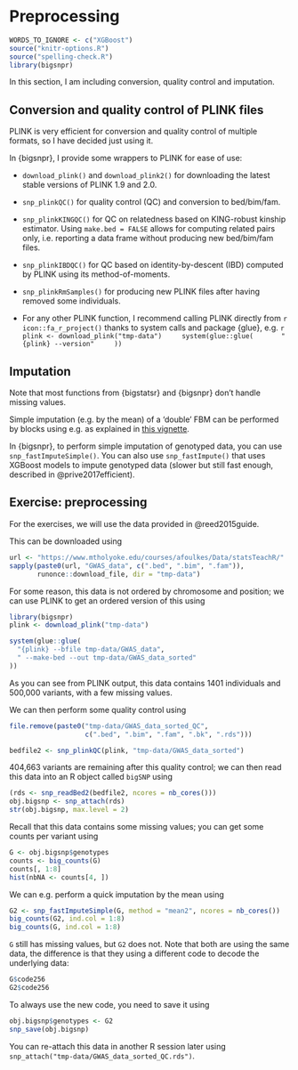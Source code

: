 # Preprocessing

```r
WORDS_TO_IGNORE <- c("XGBoost")
source("knitr-options.R")
source("spelling-check.R")
library(bigsnpr)
```

In this section, I am including conversion, quality control and imputation.

## Conversion and quality control of PLINK files

PLINK is very efficient for conversion and quality control of multiple formats, so I have decided just using it.

In {bigsnpr}, I provide some wrappers to PLINK for ease of use:

- `download_plink()` and `download_plink2()` for downloading the latest stable versions of PLINK 1.9 and 2.0.

- `snp_plinkQC()` for quality control (QC) and conversion to bed/bim/fam.

- `snp_plinkKINGQC()` for QC on relatedness based on KING-robust kinship estimator. Using `make.bed = FALSE` allows for computing related pairs only, i.e. reporting a data frame without producing new bed/bim/fam files.
	
- `snp_plinkIBDQC()` for QC based on identity-by-descent (IBD) computed by PLINK using its method-of-moments.
	
- `snp_plinkRmSamples()` for producing new PLINK files after having removed some individuals.

- For any other PLINK function, I recommend calling PLINK directly from `r icon::fa_r_project()` thanks to system calls and package {glue}, e.g.
    ```r
    plink <- download_plink("tmp-data")
    system(glue::glue(
      "{plink} --version"
    ))
    ```


## Imputation

Note that most functions from {bigstatsr} and {bigsnpr} don't handle missing values.

Simple imputation (e.g. by the mean) of a 'double' FBM can be performed by blocks using e.g. as explained in [this vignette](https://privefl.github.io/bigstatsr/articles/big-apply.html).

In {bigsnpr}, to perform simple imputation of genotyped data, you can use `snp_fastImputeSimple()`. You can also use `snp_fastImpute()` that uses XGBoost models to impute genotyped data (slower but still fast enough, described in @prive2017efficient).


## Exercise: preprocessing {#exo-preprocessing}

For the exercises, we will use the data provided in @reed2015guide.

This can be downloaded using 
```r
url <- "https://www.mtholyoke.edu/courses/afoulkes/Data/statsTeachR/"
sapply(paste0(url, "GWAS_data", c(".bed", ".bim", ".fam")),
       runonce::download_file, dir = "tmp-data")
```

For some reason, this data is not ordered by chromosome and position; we can use PLINK to get an ordered version of this using
```r
library(bigsnpr)
plink <- download_plink("tmp-data")
```

```r
system(glue::glue(
  "{plink} --bfile tmp-data/GWAS_data",
  " --make-bed --out tmp-data/GWAS_data_sorted"
))
```

As you can see from PLINK output, this data contains 1401 individuals and 500,000 variants, with a few missing values.

We can then perform some quality control using
```r
file.remove(paste0("tmp-data/GWAS_data_sorted_QC", 
                   c(".bed", ".bim", ".fam", ".bk", ".rds")))
```
```r
bedfile2 <- snp_plinkQC(plink, "tmp-data/GWAS_data_sorted")
```
404,663 variants are remaining after this quality control; we can then read this data into an R object called `bigSNP` using
```r
(rds <- snp_readBed2(bedfile2, ncores = nb_cores()))
obj.bigsnp <- snp_attach(rds)
str(obj.bigsnp, max.level = 2)
```

Recall that this data contains some missing values; you can get some counts per variant using
```r
G <- obj.bigsnp$genotypes
counts <- big_counts(G)
counts[, 1:8]
hist(nbNA <- counts[4, ])
```

We can e.g. perform a quick imputation by the mean using 
```r
G2 <- snp_fastImputeSimple(G, method = "mean2", ncores = nb_cores())
big_counts(G2, ind.col = 1:8)
big_counts(G, ind.col = 1:8)
```

`G` still has missing values, but `G2` does not. Note that both are using the same data, the difference is that they using a different code to decode the underlying data:
```r
G$code256
G2$code256
```

To always use the new code, you need to save it using
```r
obj.bigsnp$genotypes <- G2
snp_save(obj.bigsnp)
```

You can re-attach this data in another R session later using `snp_attach("tmp-data/GWAS_data_sorted_QC.rds")`.  
